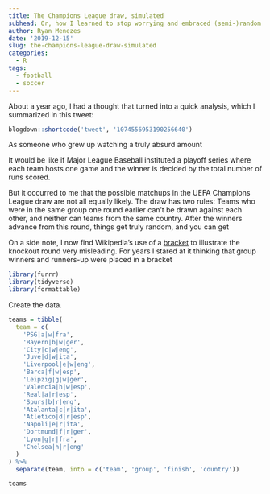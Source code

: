 ```yaml
---
title: The Champions League draw, simulated
subhead: Or, how I learned to stop worrying and embraced (semi-)random playoffs
author: Ryan Menezes
date: '2019-12-15'
slug: the-champions-league-draw-simulated
categories:
  - R
tags:
  - football
  - soccer
---
```


About a year ago, I had a thought that turned into a quick analysis, which I summarized in this tweet:

```r
blogdown::shortcode('tweet', '1074556953190256640')
```

As someone who grew up watching a truly absurd amount

It would be like if Major League Baseball instituted a playoff series where each team hosts one game and the winner is decided by the total number of runs scored. 

But it occurred to me that the possible matchups in the UEFA Champions League draw are not all equally likely. The draw has two rules: Teams who were in the same group one round earlier can't be drawn against each other, and neither can teams from the same country. After the winners advance from this round, things get truly random, and you can get 

On a side note, I now find Wikipedia's use of a [bracket](https://en.wikipedia.org/wiki/2016%E2%80%9317_UEFA_Champions_League_knockout_phase#Bracket) to illustrate the knockout round very misleading. For years I stared at it thinking that group winners and runners-up were placed in a bracket 

```r
library(furrr)
library(tidyverse)
library(formattable)
```

Create the data.

```r
teams = tibble(
  team = c(
    'PSG|a|w|fra',
    'Bayern|b|w|ger',
    'City|c|w|eng',
    'Juve|d|w|ita',
    'Liverpool|e|w|eng',
    'Barca|f|w|esp',
    'Leipzig|g|w|ger',
    'Valencia|h|w|esp',
    'Real|a|r|esp',
    'Spurs|b|r|eng',
    'Atalanta|c|r|ita',
    'Atletico|d|r|esp',
    'Napoli|e|r|ita',
    'Dortmund|f|r|ger',
    'Lyon|g|r|fra',
    'Chelsea|h|r|eng'
  )
) %>% 
  separate(team, into = c('team', 'group', 'finish', 'country'))

teams
```

